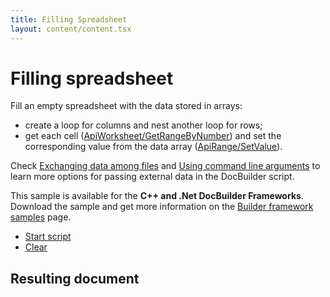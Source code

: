 ```yaml
---
title: Filling Spreadsheet
layout: content/content.tsx
---
```

# [](/docbuilder/buildersamples/)Filling spreadsheet

Fill an empty spreadsheet with the data stored in arrays:

* create a loop for columns and nest another loop for rows;
* get each cell ([ApiWorksheet/GetRangeByNumber](/docbuilder/spreadsheetapi/apiworksheet/getrangebynumber)) and set the corresponding value from the data array ([ApiRange/SetValue](/docbuilder/spreadsheetapi/apirange/setvalue)).

Check [Exchanging data among files](/docbuilder/howitworks/globalvariable) and [Using command line arguments](/docbuilder/integrationapi/arguments) to learn more options for passing external data in the DocBuilder script.

This sample is available for the **C++ and .Net DocBuilder Frameworks**.\
Download the sample and get more information on the [Builder framework samples](/docbuilder/builderframeworksamples) page.

* [Start script]()
* [Clear]()

## Resulting document
